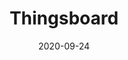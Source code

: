 ---
title: Thingsboard
tag: Tools
status: publish
date: 2020-09-24
slug: ThingsBoard is an open-source tool for IoT data management and visualization || Pebble Tracker partner (USA)
website: https://thingsboard.io/
twitter: https://twitter.com/iotex_io/status/1304994708624564224
logo: /img/Thingsboard.png
featured_img: https://wp.gcap1.iotex.io/wp-content/uploads/2020/10/thingsboard.jpg
telegram:
---